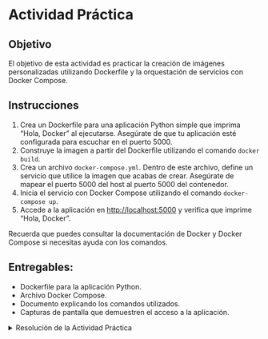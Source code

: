 # Actividad Práctica

## Objetivo

El objetivo de esta actividad es practicar la creación de imágenes personalizadas utilizando Dockerfile y la orquestación de servicios con Docker Compose.

## Instrucciones

1. Crea un Dockerfile para una aplicación Python simple que imprima "Hola, Docker" al ejecutarse. Asegúrate de que tu aplicación esté configurada para escuchar en el puerto 5000.
2. Construye la imagen a partir del Dockerfile utilizando el comando `docker build`.
3. Crea un archivo `docker-compose.yml`. Dentro de este archivo, define un servicio que utilice la imagen que acabas de crear. Asegúrate de mapear el puerto 5000 del host al puerto 5000 del contenedor.
4. Inicia el servicio con Docker Compose utilizando el comando `docker-compose up`.
5. Accede a la aplicación en [http://localhost:5000](http://localhost:5000) y verifica que imprime "Hola, Docker".

Recuerda que puedes consultar la documentación de Docker y Docker Compose si necesitas ayuda con los comandos.

## Entregables:

- Dockerfile para la aplicación Python.
- Archivo Docker Compose.
- Documento explicando los comandos utilizados.
- Capturas de pantalla que demuestren el acceso a la aplicación.


<details>
  <summary>Resolución de la Actividad Práctica</summary>

Dockerfile para la aplicación Python:

``` dockerfile
FROM python:3.9
CMD ["python", "-c", "print('Hola, Docker')"]
```
Construir la imagen:

``` bash
docker build -t my-python-app .
```
Archivo Docker Compose (docker-compose.yml):

``` yaml
version: '3'
services:
  myapp:
    image: my-python-app
    ports:
      - "5000:5000"
```
Iniciar el servicio con Docker Compose:

``` bash
docker-compose up -d
```
Verificar el acceso a la aplicación:

Acceder a [http://localhost:5000](http://localhost:5000) en el navegador.

## Rubrica de Evaluación:

- Correcta creación del Dockerfile: 6 puntos
- Imagen construida correctamente: 4 puntos
- Configuración adecuada en Docker Compose: 6 puntos
- Acceso exitoso a la aplicación: 4 puntos